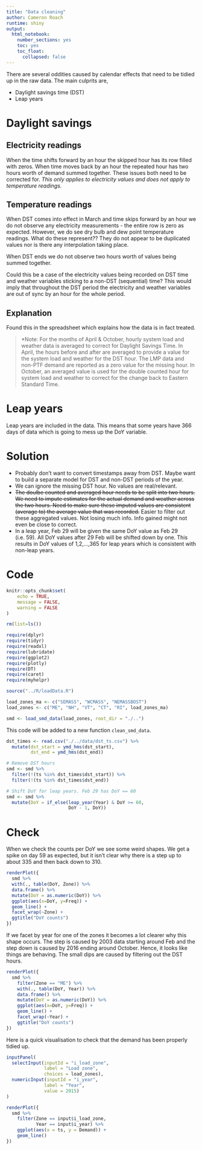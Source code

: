 ```yaml
---
title: "Data cleaning"
author: Cameron Roach
runtime: shiny
output: 
  html_notebook: 
    number_sections: yes
    toc: yes
    toc_float:
      collapsed: false
---
```


There are several oddities caused by calendar effects that need to be tidied up in the raw data. The main culprits are,

* Daylight savings time (DST)
* Leap years

# Daylight savings

## Electricity readings

When the time shifts forward by an hour the skipped hour has its row filled with zeros. When time moves back by an hour the repeated hour has two hours worth of demand summed together. These issues both need to be corrected for. _This only applies to electricity values and does not apply to temperature readings._


## Temperature readings

When DST comes into effect in March and time skips forward by an hour we do not observe any electricity measurements - the entire row is zero as expected. However, we do see dry bulb and dew point temperature readings. What do these represent?? They do not appear to be duplicated values nor is there any interpolation taking place.

When DST ends we do not observe two hours worth of values being summed together.

Could this be a case of the electricity values being recorded on DST time and weather variables sticking to a non-DST (sequential) time? This would imply that throughout the DST period the electricity and weather variables are out of sync by an hour for the whole period.

## Explanation

Found this in the spreadsheet which explains how the data is in fact treated.

> *Note: For the months of April & October, hourly system load and weather data is averaged to correct for Daylight Savings Time. In April, the hours before and after are averaged to provide a value for the system load and weather for the DST hour.  The LMP data and non-PTF demand are reported as a zero value for the missing hour. In October, an averaged value is used for the double counted hour for system load and weather to correct for the change back to Eastern Standard Time.

# Leap years

Leap years are included in the data. This means that some years have 366 days of data which is going to mess up the DoY variable.

# Solution

* Probably don't want to convert timestamps away from DST. Maybe want to build a separate model for DST and non-DST periods of the year.
* We can ignore the missing DST hour. No values are real/relevant.
* ~~The doulbe counted and averaged hour needs to be split into two hours. We need to impute estimates for the actual demand and weather across the two hours. Need to make sure these imputed values are consistent (average to) the average value that was recorded.~~ Easier to filter out these aggregated values. Not losing much info. Info gained might not even be close to correct.
* In a leap year, Feb 29 will be given the same DoY value as Feb 29 (i.e. 59). All DoY values after 29 Feb will be shifted down by one. This results in DoY values of 1,2,...,365 for leap years which is consistent with non-leap years.


# Code

```r
knitr::opts_chunk$set(
	echo = TRUE,
	message = FALSE,
	warning = FALSE
)

rm(list=ls())

require(dplyr)
require(tidyr)
require(readxl)
require(lubridate)
require(ggplot2)
require(plotly)
require(DT)
require(caret)
require(myhelpr)

source("../R/loadData.R")

load_zones_ma <- c("SEMASS", "WCMASS", "NEMASSBOST")
load_zones <- c("ME", "NH", "VT", "CT", "RI", load_zones_ma)

smd <- load_smd_data(load_zones, root_dir = "./..")
```

This code will be added to a new function `clean_smd_data`.

```r
dst_times <- read.csv("./../data/dst_ts.csv") %>% 
  mutate(dst_start = ymd_hms(dst_start),
         dst_end = ymd_hms(dst_end))

# Remove DST hours
smd <- smd %>% 
  filter(!(ts %in% dst_times$dst_start)) %>% 
  filter(!(ts %in% dst_times$dst_end))

# Shift DoY for leap years. Feb 29 has DoY == 60
smd <- smd %>% 
  mutate(DoY = if_else(leap_year(Year) & DoY >= 60,
                       DoY - 1, DoY))
```


# Check

When we check the counts per DoY we see some weird shapes. We get a spike on day 59 as expected, but it isn't clear why there is a step up to about 335 and then back down to 310.

```r
renderPlot({
  smd %>% 
  with(., table(DoY, Zone)) %>% 
  data.frame() %>% 
  mutate(DoY = as.numeric(DoY)) %>% 
  ggplot(aes(x=DoY, y=Freq)) + 
  geom_line() + 
  facet_wrap(~Zone) +
  ggtitle("DoY counts")
})
```

If we facet by year for one of the zones it becomes a lot clearer why this shape occurs. The step is caused by 2003 data starting around Feb and the step down is caused by 2016 ending around October. Hence, it looks like things are behaving. The small dips are caused by filtering out the DST hours.

```r
renderPlot({
  smd %>% 
    filter(Zone == "ME") %>% 
    with(., table(DoY, Year)) %>% 
    data.frame() %>% 
    mutate(DoY = as.numeric(DoY)) %>% 
    ggplot(aes(x=DoY, y=Freq)) + 
    geom_line() + 
    facet_wrap(~Year) +
    ggtitle("DoY counts")
})
```


Here is a quick visualisation to check that the demand has been properly tidied up.

```r
inputPanel(
  selectInput(inputId = "i_load_zone",
              label = "Load zone",
              choices = load_zones),
  numericInput(inputId = "i_year",
              label = "Year",
              value = 2015)
)

renderPlot({
  smd %>% 
    filter(Zone == input$i_load_zone,
           Year == input$i_year) %>% 
    ggplot(aes(x = ts, y = Demand)) + 
    geom_line()
})
```
